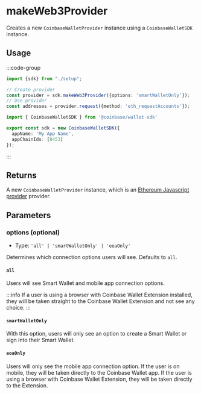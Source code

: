 # makeWeb3Provider

Creates a new `CoinbaseWalletProvider` instance using a `CoinbaseWalletSDK` instance.

## Usage

:::code-group

```ts twoslash [provider.ts]
import {sdk} from "./setup";

// Create provider
const provider = sdk.makeWeb3Provider({options: 'smartWalletOnly'});
// Use provider
const addresses = provider.request({method: 'eth_requestAccounts'});
```

```ts twoslash [setup.ts] filename="setup.ts"
import { CoinbaseWalletSDK } from '@coinbase/wallet-sdk'

export const sdk = new CoinbaseWalletSDK({
  appName: 'My App Name',
  appChainIds: [8453]
});
```

:::

## Returns

A new `CoinbaseWalletProvider` instance, which is an [Ethereum Javascript provider](https://eips.ethereum.org/EIPS/eip-1193) provider.

## Parameters

### options (optional)

* Type: `'all' | 'smartWalletOnly' | 'eoaOnly'`

Determines which connection options users will see. Defaults to `all`.

#### `all`

Users will see Smart Wallet and mobile app connection options.

:::info
If a user is using a browser with Coinbase Wallet Extension installed, they will be taken straight to the
Coinbase Wallet Extension and not see any choice.
:::

#### `smartWalletOnly`

With this option, users will only see an option to create a Smart Wallet or sign into their Smart Wallet.

#### `eoaOnly`

Users will only see the mobile app connection option. If the user is on mobile, they will be taken directly
to the Coinbase Wallet app. If the user is using a browser with Coinbase Wallet Extension, they will be taken
directly to the Extension.
